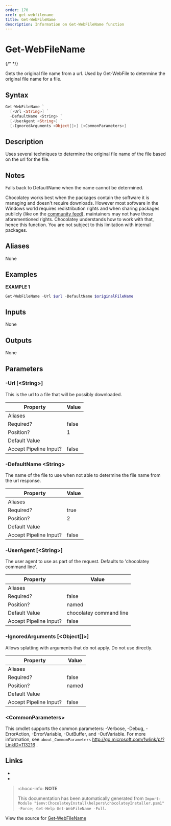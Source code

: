 ---
order: 170
xref: get-webfilename
title: Get-WebFileName
description: Information on Get-WebFileName function
---

# Get-WebFileName

{/* <!-- This documentation is automatically generated from https://github.com/chocolatey/choco/blob/master/src/chocolatey.resources/helpers/functions/Get-WebFileName.ps1 using https://github.com/chocolatey/choco/blob/master/GenerateDocs.ps1. Contributions are welcome at the original location(s). --> */}

Gets the original file name from a url. Used by Get-WebFile to determine
the original file name for a file.

## Syntax

~~~powershell
Get-WebFileName `
  [-Url <String>] `
  -DefaultName <String> `
  [-UserAgent <String>] `
  [-IgnoredArguments <Object[]>] [<CommonParameters>]
~~~

## Description

Uses several techniques to determine the original file name of the file
based on the url for the file.

## Notes

Falls back to DefaultName when the name cannot be determined.

Chocolatey works best when the packages contain the software it is
managing and doesn't require downloads. However most software in the
Windows world requires redistribution rights and when sharing packages
publicly (like on the [community feed](https://community.chocolatey.org/packages)), maintainers may not have those
aforementioned rights. Chocolatey understands how to work with that,
hence this function. You are not subject to this limitation with
internal packages.

## Aliases

None

## Examples

 **EXAMPLE 1**

~~~powershell
Get-WebFileName -Url $url -DefaultName $originalFileName

~~~ 

## Inputs

None

## Outputs

None

## Parameters

###  -Url [&lt;String&gt;]
This is the url to a file that will be possibly downloaded.

Property               | Value
---------------------- | -----
Aliases                | 
Required?              | false
Position?              | 1
Default Value          | 
Accept Pipeline Input? | false
 
###  -DefaultName &lt;String&gt;
The name of the file to use when not able to determine the file name
from the url response.

Property               | Value
---------------------- | -----
Aliases                | 
Required?              | true
Position?              | 2
Default Value          | 
Accept Pipeline Input? | false
 
###  -UserAgent [&lt;String&gt;]
The user agent to use as part of the request. Defaults to 'chocolatey
command line'.

Property               | Value
---------------------- | -----------------------
Aliases                | 
Required?              | false
Position?              | named
Default Value          | chocolatey command line
Accept Pipeline Input? | false
 
###  -IgnoredArguments [&lt;Object[]&gt;]
Allows splatting with arguments that do not apply. Do not use directly.

Property               | Value
---------------------- | -----
Aliases                | 
Required?              | false
Position?              | named
Default Value          | 
Accept Pipeline Input? | false
 
### &lt;CommonParameters&gt;

This cmdlet supports the common parameters: -Verbose, -Debug, -ErrorAction, -ErrorVariable, -OutBuffer, and -OutVariable. For more information, see `about_CommonParameters` http://go.microsoft.com/fwlink/p/?LinkID=113216 .


## Links

 * <Xref title="Get-WebHeaders" value="get-webheaders" />
 * <Xref title="Get-ChocolateyWebFile" value="get-chocolateywebfile" />


<Xref title="Function Reference" value="powershell-reference" />

> :choco-info: **NOTE**
>
> This documentation has been automatically generated from `Import-Module "$env:ChocolateyInstall\helpers\chocolateyInstaller.psm1" -Force; Get-Help Get-WebFileName -Full`.

View the source for [Get-WebFileName](https://github.com/chocolatey/choco/blob/master/src/chocolatey.resources/helpers/functions/Get-WebFileName.ps1)
